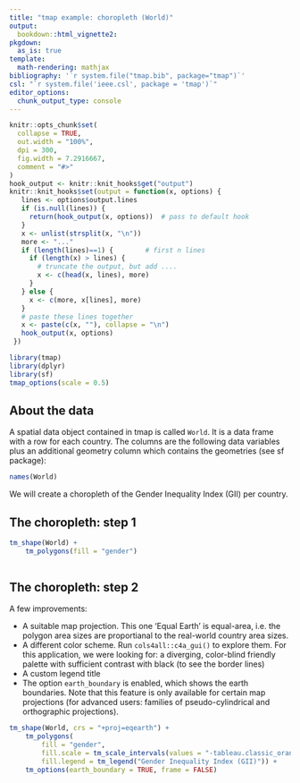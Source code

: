 ```yaml
---
title: "tmap example: choropleth (World)"
output: 
  bookdown::html_vignette2:
pkgdown:
  as_is: true
template:
  math-rendering: mathjax
bibliography: '`r system.file("tmap.bib", package="tmap")`'
csl: "`r system.file('ieee.csl', package = 'tmap')`"
editor_options: 
  chunk_output_type: console
---
```


```r
knitr::opts_chunk$set(
  collapse = TRUE,
  out.width = "100%",
  dpi = 300,
  fig.width = 7.2916667,
  comment = "#>"
)
hook_output <- knitr::knit_hooks$get("output")
knitr::knit_hooks$set(output = function(x, options) {
   lines <- options$output.lines
   if (is.null(lines)) {
     return(hook_output(x, options))  # pass to default hook
   }
   x <- unlist(strsplit(x, "\n"))
   more <- "..."
   if (length(lines)==1) {        # first n lines
     if (length(x) > lines) {
       # truncate the output, but add ....
       x <- c(head(x, lines), more)
     }
   } else {
     x <- c(more, x[lines], more)
   }
   # paste these lines together
   x <- paste(c(x, ""), collapse = "\n")
   hook_output(x, options)
 })

```

```r
library(tmap)
library(dplyr)
library(sf)
tmap_options(scale = 0.5)
```


## About the data

A spatial data object contained in tmap is called `World`. It is a data frame with a row for each country. The columns are the following data variables plus an additional geometry column which contains the geometries (see sf package):

```r
names(World)
```

We will create a choropleth of the Gender Inequality Index (GII) per country.

## The choropleth: step 1

```r
tm_shape(World) +
    tm_polygons(fill = "gender")
	
```

## The choropleth: step 2

A few improvements:

* A suitable map projection. This one 'Equal Earth' is equal-area, i.e. the polygon area sizes are proportianal to the real-world country area sizes.
* A different color scheme. Run `cols4all::c4a_gui()` to explore them. For this application, we were looking for: a diverging, color-blind friendly palette with sufficient contrast with black (to see the border lines)
* A custom legend title
* The option `earth_boundary` is enabled, which shows the earth boundaries. Note that this feature is only available for certain map projections (for advanced users: families of pseudo-cylindrical and orthographic projections).

```r
tm_shape(World, crs = "+proj=eqearth") +
    tm_polygons(
        fill = "gender",
        fill.scale = tm_scale_intervals(values = "-tableau.classic_orange_blue"),
        fill.legend = tm_legend("Gender Inequality Index (GII)")) +
	tm_options(earth_boundary = TRUE, frame = FALSE)
```
